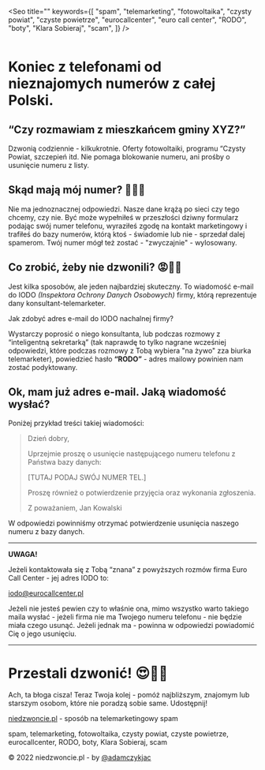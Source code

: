 

<Seo
  title=""
  keywords={[
    "spam",
    "telemarketing",
    "fotowoltaika",
    "czysty powiat",
    "czyste powietrze",
    "eurocallcenter",
    "euro call center",
    "RODO",
    "boty",
    "Klara Sobieraj",
    "scam",
  ]}
/>

<div style={{ maxWidth: '300px', marginBottom: '3rem', margin: '0 auto' }}>
  <Image />
</div>

# Koniec z telefonami od nieznajomych numerów z całej Polski.

## “Czy rozmawiam z mieszkańcem gminy XYZ?”

Dzwonią codziennie - kilkukrotnie. Oferty fotowoltaiki, programu “Czysty Powiat, szczepień itd. Nie pomaga blokowanie numeru, ani prośby o usunięcie numeru z listy.

## Skąd mają mój numer? 🤔😟😔

Nie ma jednoznacznej odpowiedzi. Nasze dane krążą po sieci czy tego chcemy, czy nie. Być może wypełniłeś w przeszłości dziwny formularz podając swój numer telefonu, wyraziłeś zgodę na kontakt marketingowy i trafiłeś do bazy numerów, którą ktoś - świadomie lub nie - sprzedał dalej spamerom. Twój numer mógł też zostać - "zwyczajnie" - wylosowany.

## Co zrobić, żeby nie dzwonili? 😡🤬😤

Jest kilka sposobów, ale jeden najbardziej skuteczny. To wiadomość e-mail do IODO _(Inspektora Ochrony Danych Osobowych)_ firmy, którą reprezentuje dany konsultant-telemarketer.

Jak zdobyć adres e-mail do IODO nachalnej firmy?

Wystarczy poprosić o niego konsultanta, lub podczas rozmowy z “inteligentną sekretarką” (tak naprawdę to tylko nagrane wcześniej odpowiedzi, które podczas rozmowy z Tobą wybiera "na żywo" zza biurka telemarketer), powiedzieć hasło **“RODO”** - adres mailowy powinien nam zostać podyktowany.

## Ok, mam już adres e-mail. Jaką wiadomość wysłać?

Poniżej przykład treści takiej wiadomości:

> Dzień dobry,
>
> Uprzejmie proszę o usunięcie następującego numeru telefonu z Państwa bazy danych:
>
> [TUTAJ PODAJ SWÓJ NUMER TEL.]
>
> Proszę również o potwierdzenie przyjęcia oraz wykonania zgłoszenia.
>
> Z poważaniem,
> Jan Kowalski

W odpowiedzi powinniśmy otrzymać potwierdzenie usunięcia naszego numeru z bazy danych.

---

**UWAGA!**

Jeżeli kontaktowała się z Tobą “znana” z powyższych rozmów firma Euro Call Center - jej adres IODO to:

[iodo@eurocallcenter.pl](mailto:iodo@eurocallcenter.pl)

Jeżeli nie jesteś pewien czy to właśnie ona, mimo wszystko warto takiego maila wysłać - jeżeli firma nie ma Twojego numeru telefonu - nie będzie miała czego usunąć. Jeżeli jednak ma - powinna w odpowiedzi powiadomić Cię o jego usunięciu.

---

# Przestali dzwonić! 😍💪🎉

Ach, ta błoga cisza!
Teraz Twoja kolej - pomóż najbliższym, znajomym lub starszym osobom, które nie poradzą sobie same. Udostępnij!

[niedzwoncie.pl](niedzwoncie.pl) - sposób na telemarketingowy spam

spam, telemarketing, fotowoltaika, czysty powiat, czyste powietrze, eurocallcenter, RODO, boty, Klara Sobieraj, scam

© 2022 niedzwoncie.pl - by [@adamczykjac](https://twitter.com/adamczykjac)
